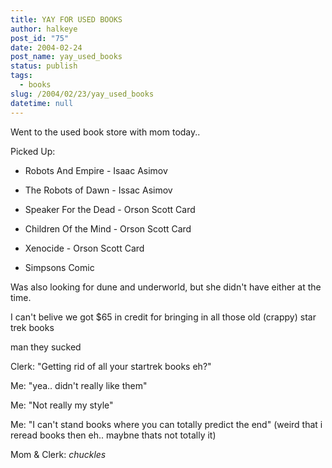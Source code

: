 ```yaml
---
title: YAY FOR USED BOOKS
author: halkeye
post_id: "75"
date: 2004-02-24
post_name: yay_used_books
status: publish
tags:
  - books
slug: /2004/02/23/yay_used_books
datetime: null
---
```


Went to the used book store with mom today..

Picked Up:

* Robots And Empire - Isaac Asimov  

* The Robots of Dawn - Issac Asimov  

* Speaker For the Dead - Orson Scott Card  

* Children Of the Mind - Orson Scott Card  

* Xenocide - Orson Scott Card  

* Simpsons Comic  

Was also looking for dune and underworld, but she didn't have either at the time.

I can't belive we got $65 in credit for bringing in all those old (crappy) star trek books  

man they sucked

Clerk: "Getting rid of all your startrek books eh?"  

Me: "yea.. didn't really like them"  

Me: "Not really my style"  

Me: "I can't stand books where you can totally predict the end" (weird that i reread books then eh.. maybne thats not totally it)  

Mom & Clerk: *chuckles*